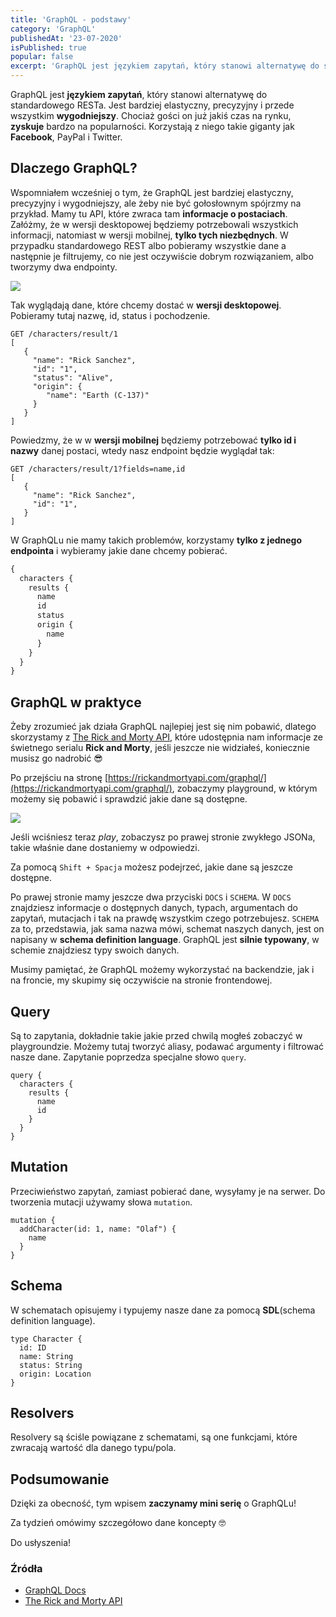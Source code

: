 ```yaml
---
title: 'GraphQL - podstawy'
category: 'GraphQL'
publishedAt: '23-07-2020'
isPublished: true
popular: false
excerpt: 'GraphQL jest językiem zapytań, który stanowi alternatywę do standardowego RESTa. Jest bardziej elastyczny, precyzyjny i przede wszystkim wygodniejszy.'
---
```


GraphQL jest **językiem zapytań**, który stanowi alternatywę do standardowego RESTa. Jest bardziej elastyczny, precyzyjny i przede wszystkim **wygodniejszy**. Chociaż gości on już jakiś czas na rynku, **zyskuje** bardzo na popularności. Korzystają z niego takie giganty jak **Facebook**, PayPal i Twitter.

## Dlaczego GraphQL?

Wspomniałem wcześniej o tym, że GraphQL jest bardziej elastyczny, precyzyjny i wygodniejszy, ale żeby nie być gołosłownym spójrzmy na przykład. Mamy tu API, które zwraca tam **informacje o postaciach**. Załóżmy, że w wersji desktopowej będziemy potrzebowali wszystkich informacji, natomiast w wersji mobilnej, **tylko tych niezbędnych**. W przypadku standardowego REST albo pobieramy wszystkie dane a następnie je filtrujemy, co nie jest oczywiście dobrym rozwiązaniem, albo tworzymy dwa endpointy.

![](../images/GraphQLvsRest.png)

Tak wyglądają dane, które chcemy dostać w **wersji desktopowej**. Pobieramy tutaj nazwę, id, status i pochodzenie.

```
GET /characters/result/1
[
   {
     "name": "Rick Sanchez",
     "id": "1",
     "status": "Alive",
     "origin": {
        "name": "Earth (C-137)"
     }
   }
]
```

Powiedzmy, że w w **wersji mobilnej** będziemy potrzebować **tylko id i nazwy** danej postaci, wtedy nasz endpoint będzie wyglądał tak:

```
GET /characters/result/1?fields=name,id
[
   {
     "name": "Rick Sanchez",
     "id": "1",
   }
]
```

W GraphQLu nie mamy takich problemów, korzystamy **tylko z jednego endpointa** i wybieramy jakie dane chcemy pobierać.

```graphql
{
  characters {
    results {
      name
      id
      status
      origin {
        name
      }
    }
  }
}
```

## GraphQL w praktyce

Żeby zrozumieć jak działa GraphQL najlepiej jest się nim pobawić, dlatego skorzystamy z [The Rick and Morty API](https://rickandmortyapi.com/), które udostępnia nam informacje ze świetnego serialu **Rick and Morty**, jeśli jeszcze nie widziałeś, koniecznie musisz go nadrobić 😎

Po przejściu na stronę [https://rickandmortyapi.com/graphql/](https://rickandmortyapi.com/graphql/), zobaczymy playground, w którym możemy się pobawić i sprawdzić jakie dane są dostępne.

![](../images/grapqhl-playground-blank.png)

Jeśli wciśniesz teraz _play_, zobaczysz po prawej stronie zwykłego JSONa, takie właśnie dane dostaniemy w odpowiedzi.

Za pomocą `Shift + Spacja` możesz podejrzeć, jakie dane są jeszcze dostępne.

Po prawej stronie mamy jeszcze dwa przyciski `DOCS` i `SCHEMA`. W `DOCS` znajdziesz informacje o dostępnych danych, typach, argumentach do zapytań, mutacjach i tak na prawdę wszystkim czego potrzebujesz. `SCHEMA` za to, przedstawia, jak sama nazwa mówi, schemat naszych danych, jest on napisany w **schema definition language**. GraphQL jest **silnie typowany**, w schemie znajdziesz typy swoich danych.

Musimy pamiętać, że GraphQL możemy wykorzystać na backendzie, jak i na froncie, my skupimy się oczywiście na stronie frontendowej.

## Query

Są to zapytania, dokładnie takie jakie przed chwilą mogłeś zobaczyć w playgroundzie. Możemy tutaj tworzyć aliasy, podawać argumenty i filtrować nasze dane. Zapytanie poprzedza specjalne słowo `query`.

```
query {
  characters {
    results {
      name
      id
    }
  }
}
```

## Mutation

Przeciwieństwo zapytań, zamiast pobierać dane, wysyłamy je na serwer. Do tworzenia mutacji używamy słowa `mutation`.

```
mutation {
  addCharacter(id: 1, name: "Olaf") {
    name
  }
}
```

## Schema

W schematach opisujemy i typujemy nasze dane za pomocą **SDL**(schema definition language).

```
type Character {
  id: ID
  name: String
  status: String
  origin: Location
}
```

## Resolvers

Resolvery są ściśle powiązane z schematami, są one funkcjami, które zwracają wartość dla danego typu/pola.

## Podsumowanie

Dzięki za obecność, tym wpisem **zaczynamy mini serię** o GraphQLu!

Za tydzień omówimy szczegółowo dane koncepty 🤓

Do usłyszenia!

### Źródła

- [GraphQL Docs](https://graphql.org/)
- [The Rick and Morty API](https://rickandmortyapi.com/)
